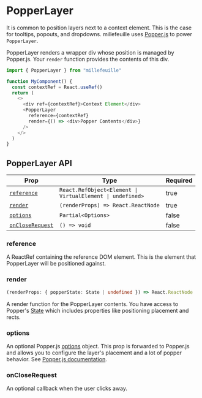 # PopperLayer

It is common to position layers next to a context element. This is the case for
tooltips, popouts, and dropdowns. millefeuille uses
[Popper.js](https://popper.js.org/) to power `PopperLayer`.

PopperLayer renders a wrapper div whose position is managed by Popper.js. Your
`render` function provides the contents of this div.

```typescript
import { PopperLayer } from "millefeuille"

function MyComponent() {
  const contextRef = React.useRef()
  return (
    <>
      <div ref={contextRef}>Context Element</div>
      <PopperLayer
        reference={contextRef}
        render={() => <div>Popper Contents</div>}
      />
    </>
  )
}
```

## PopperLayer API

| Prop                                | Type                                                                                               | Required |
| ----------------------------------- | -------------------------------------------------------------------------------------------------- | -------- |
| [`reference`](#reference)           | <code class="language-text">React.RefObject<Element &#124; VirtualElement &#124; undefined></code> | true     |
| [`render`](#render)                 | `(renderProps) => React.ReactNode`                                                                 | true     |
| [`options`](#placement)             | `Partial<Options>`                                                                                 | false    |
| [`onCloseRequest`](#oncloserequest) | `() => void`                                                                                       | false    |

### reference

A ReactRef containing the reference DOM element. This is the element that
PopperLayer will be positioned against.

### render

<!-- prettier-ignore -->
```typescript
(renderProps: { popperState: State | undefined }) => React.ReactNode
```

A render function for the PopperLayer contents. You have access to Popper's
[State](https://github.com/popperjs/popper-core/blob/56af968be69f0d16f6b0202f8ac2730c412513c8/src/types.js#L54-L77)
which includes properties like positioning placement and rects.

### options

An optional Popper.js [options](https://github.com/popperjs/popper-core/blob/56af968be69f0d16f6b0202f8ac2730c412513c8/src/types.js#L107-L112)
object. This prop is forwarded to Popper.js and allows you to configure the
layer's placement and a lot of popper behavior. See [Popper.js documentation](https://popper.js.org/docs/v2/constructors/#options).

### onCloseRequest

An optional callback when the user clicks away.
